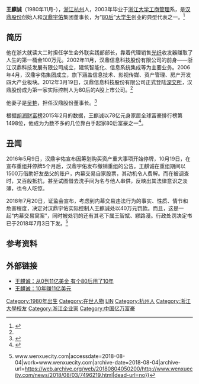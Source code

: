'''王麒诚'''（1980年11月-），[[浙江|浙江]][[杭州|杭州]]人，2003年毕业于[[浙江大学|浙江大学]][[工商管理|工商管理]]系，是[[汉鼎股份|汉鼎股份]]创始人和[[汉鼎宇佑|汉鼎宇佑]]集团董事长，为“[[80后|80后]]”[[大学生|大学生]]创业的典型代表之一。<ref name="故事">{{cite web |url=http://finance.jrj.com.cn/people/2014/06/23144617465785.shtml |language= |title=传奇80后王麒诚的创业故事 |publisher=21CN |date=2014-06-23 |accessdate= |archive-date=2015-12-13 |archive-url=https://web.archive.org/web/20151213015827/http://finance.jrj.com.cn/people/2014/06/23144617465785.shtml |dead-url=no }}</ref>

== 简历 ==
他在浙大就读大二时担任学生会外联实践部部长，靠着代理销售[[光纤|光纤]]收发器赚取了人生的第一桶金100万元。2002年11月，汉鼎信息科技股份有限公司的前身——浙江汉鼎科技发展有限公司成立，建筑智能化、信息系统集成等为主要业务。2006年4月，汉鼎宇佑集团成立，旗下涵盖信息技术、影视传媒、资产管理、房产开发四大产业板块。2012年3月19日，汉鼎信息科技股份有限公司正式登陆[[深交所|深交所]]，汉鼎股份成为第一家实际控制人为80后的A股上市公司。<ref name="故事"/>

他妻子是[[吴艳|吴艳]]，担任汉鼎股份董事长。<ref >{{cite web |url=http://biz.zjol.com.cn/05biz/system/2013/04/01/019250572.shtml |language= |title=吴艳：从记者到浙企掌门人 |publisher=证券日报 |date=2013年4月1日 |accessdate= |archive-date=2016年3月4日 |archive-url=https://web.archive.org/web/20160304115416/http://biz.zjol.com.cn/05biz/system/2013/04/01/019250572.shtml |dead-url=no }}</ref>

根据[[胡润财富榜|胡润财富榜]]2015年2月的数据，王麒诚以78亿元身家居全球富豪排行榜第1498位，他成为为数不多的几位靠白手起家80后富豪之一<ref>{{cite web |url=http://hn.people.com.cn/n/2015/0604/c356343-25122043.html |language= |title=王麒诚 何志涛 林奇：80后三大百亿身价创业富豪 |publisher=中工网 |date=2015年6月4日 |accessdate= }}{{dead link|date=2018年3月 |bot=InternetArchiveBot |fix-attempted=yes }}</ref>。

== 丑闻==
2016年5月9日，汉鼎宇佑宣布因筹划购买资产重大事项开始停牌，10月19日，在宣布重组并停牌5个月后，汉鼎宇佑发布撤销重组的公告。王麒诚在重组期间以1500万借助好友岳父的账户，内幕交易自家股票，其动机令人费解。而在被调查时，又百般抵抗，甚至试图借去洗手间为名与他人串供，反映出其法律意识之淡薄，也令人吃惊。

2018年7月20日，证监会宣布，考虑到内幕交易违法行为的事实、性质、情节和危害程度，决定对汉鼎宇佑实际控制人王麒诚处以40万元罚款。而且，这是一起“内幕交易窝案”，同时被处罚的还有其老下属王智斌、繆路漫。行政处罚决定书已于2018年7月3日下发。<ref>{{Cite web|url=http://www.wenxuecity.com/news/2018/08/03/7496219.html|title=中国最富白手起家80后丑闻曝光:内幕交易被处罚(图) {{!}} www.wenxuecity.com|accessdate=2018-08-04|work=www.wenxuecity.com|archive-date=2018-08-04|archive-url=https://web.archive.org/web/20180804050200/http://www.wenxuecity.com/news/2018/08/03/7496219.html|dead-url=no}}</ref>

== 参考资料 ==
{{reflist}}

== 外部链接 ==
*[http://www.cs.com.cn/ssgs/gsxl/201408/t20140818_4484461.html 王麒诚：从0到11亿美金 有个80后用了10年]{{Wayback|url=http://www.cs.com.cn/ssgs/gsxl/201408/t20140818_4484461.html |date=20151214202411 }}
*[http://finance.qq.com/a/20141030/011653.htm 王麒诚：10年赚11亿美元]{{Wayback|url=http://finance.qq.com/a/20141030/011653.htm |date=20170408031023 }}

{{DEFAULTSORT:W王}}
[[Category:1980年出生|Category:1980年出生]]
[[Category:在世人物|Category:在世人物]]
[[Category:王姓|LIN]]
[[Category:杭州人|Category:杭州人]]
[[Category:浙江大學校友|Category:浙江大學校友]]
[[Category:浙江企业家|Category:浙江企业家]]
[[Category:中国亿万富豪|Category:中国亿万富豪]]